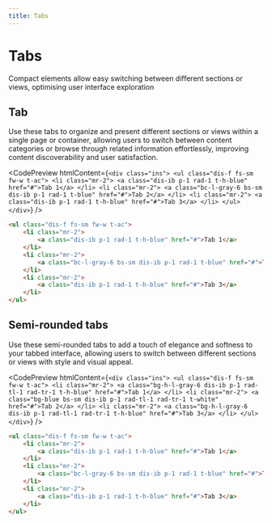 ```yaml
---
title: Tabs
---
```



# Tabs

Compact elements allow easy switching between different sections or views, optimising user interface exploration

## Tab

Use these tabs to organize and present different sections or views within a single page or container, allowing users to switch between content categories or browse through related information effortlessly, improving content discoverability and user satisfaction.

<CodePreview
  htmlContent={`
    <div class="ins">
        <ul class="dis-f fs-sm fw-w t-ac">
            <li class="mr-2">
                <a class="dis-ib p-1 rad-1 t-h-blue" href="#">Tab 1</a>
            </li>
            <li class="mr-2">
                <a class="bc-l-gray-6 bs-sm dis-ib p-1 rad-1 t-blue" href="#">Tab 2</a>
            </li>
            <li class="mr-2">
                <a class="dis-ib p-1 rad-1 t-h-blue" href="#">Tab 3</a>
            </li>
        </ul>
    </div>
  `}
/>

```html title="index.html"
<ul class="dis-f fs-sm fw-w t-ac">
    <li class="mr-2">
        <a class="dis-ib p-1 rad-1 t-h-blue" href="#">Tab 1</a>
    </li>
    <li class="mr-2">
        <a class="bc-l-gray-6 bs-sm dis-ib p-1 rad-1 t-blue" href="#">Tab 2</a>
    </li>
    <li class="mr-2">
        <a class="dis-ib p-1 rad-1 t-h-blue" href="#">Tab 3</a>
    </li>
</ul>
```

## Semi-rounded tabs

Use these semi-rounded tabs to add a touch of elegance and softness to your tabbed interface, allowing users to switch between different sections or views with style and visual appeal.

<CodePreview
  htmlContent={`
    <div class="ins">
        <ul class="dis-f fs-sm fw-w t-ac">
            <li class="mr-2">
                <a class="bg-h-l-gray-6 dis-ib p-1 rad-tl-1 rad-tr-1 t-h-blue" href="#">Tab 1</a>
            </li>
            <li class="mr-2">
                <a class="bg-blue bs-sm dis-ib p-1 rad-tl-1 rad-tr-1 t-white" href="#">Tab 2</a>
            </li>
            <li class="mr-2">
                <a class="bg-h-l-gray-6 dis-ib p-1 rad-tl-1 rad-tr-1 t-h-blue" href="#">Tab 3</a>
            </li>
        </ul>
    </div>
  `}
/>

```html title="index.html"
<ul class="dis-f fs-sm fw-w t-ac">
    <li class="mr-2">
        <a class="dis-ib p-1 rad-1 t-h-blue" href="#">Tab 1</a>
    </li>
    <li class="mr-2">
        <a class="bc-l-gray-6 bs-sm dis-ib p-1 rad-1 t-blue" href="#">Tab 2</a>
    </li>
    <li class="mr-2">
        <a class="dis-ib p-1 rad-1 t-h-blue" href="#">Tab 3</a>
    </li>
</ul>